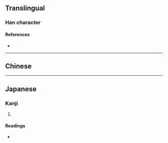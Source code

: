 {{character info/new}}
==Translingual==

===Han character===
{{Han char|rn=5|rad=乙|as=08|sn=9|four=42410|canj=JJU,XJJU|ids=⿰𠦝乚}}

====References====
* {{Han ref|kx=0084.210|dkj=00194|hdz=10056.010|uh=4E79|ud=20089}}

----

==Chinese==
{{zh-see|乾|v}}

----

==Japanese==

===Kanji===
{{ja-kanji|grade=|rs=乙08}}

# {{defn|lang=ja|sort=乙08}}

====Readings====
* {{ja-readings|on=[[かん]] (kan), [[けん]] (ken)|kun=[[かわく]] (kawaku), [[かわかす]] (kawakasu)}}